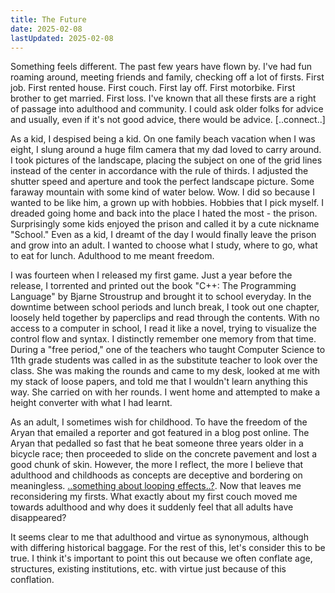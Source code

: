 ```yaml
---
title: The Future
date: 2025-02-08
lastUpdated: 2025-02-08
---
```


Something feels different. The past few years have flown by. I've had fun roaming around, meeting friends and family, checking off a lot of firsts. First job. First rented house. First couch. First lay off. First motorbike. First brother to get married. First loss. I've known that all these firsts are a right of passage into adulthood and community. I could ask older folks for advice and usually, even if it's not good advice, there would be advice. [..connect..]

As a kid, I despised being a kid. On one family beach vacation when I was eight, I slung around a huge film camera that my dad loved to carry around. I took pictures of the landscape, placing the subject on one of the grid lines instead of the center in accordance with the rule of thirds. I adjusted the shutter speed and aperture and took the perfect landscape picture. Some faraway mountain with some kind of water below. Wow. I did so because I wanted to be like him, a grown up with hobbies. Hobbies that I pick myself. I dreaded going home and back into the place I hated the most - the prison. Surprisingly some kids enjoyed the prison and called it by a cute nickname "School." Even as a kid, I dreamt of the day I would finally leave the prison and grow into an adult. I wanted to choose what I study, where to go, what to eat for lunch. Adulthood to me meant freedom.

I was fourteen when I released my first game. Just a year before the release, I torrented and printed out the book "C++: The Programming Language" by Bjarne Stroustrup and brought it to school everyday. In the downtime between school periods and lunch break, I took out one chapter, loosely held together by paperclips and read through the contents. With no access to a computer in school, I read it like a novel, trying to visualize the control flow and syntax. I distinctly remember one memory from that time. During a "free period," one of the teachers who taught Computer Science to 11th grade students was called in as the substitute teacher to look over the class. She was making the rounds and came to my desk, looked at me with my stack of loose papers, and told me that I wouldn't learn anything this way. She carried on with her rounds. I went home and attempted to make a height converter with what I had learnt.

As an adult, I sometimes wish for childhood. To have the freedom of the Aryan that emailed a reporter and got featured in a blog post online. The Aryan that pedalled so fast that he beat someone three years older in a bicycle race; then proceeded to slide on the concrete pavement and lost a good chunk of skin. However, the more I reflect, the more I believe that adulthood and childhoods as concepts are deceptive and bordering on meaningless. [..something about looping effects..?](#link-to-ian-hacking). Now that leaves me reconsidering my firsts. What exactly about my first couch moved me towards adulthood and why does it suddenly feel that all adults have disappeared?

It seems clear to me that adulthood and virtue as synonymous, although with differing historical baggage. For the rest of this, let's consider this to be true. I think it's important to point this out because we often conflate age, structures, existing institutions, etc. with virtue just because of this conflation. 